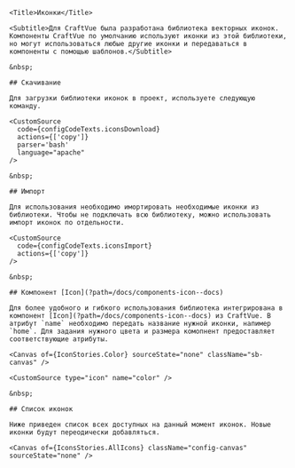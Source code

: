 
<Meta title="Icons" />

<div className='sb-docs-wrapper' >
  <div className='sb-docs-content'>

    <Title>Иконки</Title>

    <Subtitle>Для CraftVue была разработана библиотека векторных иконок. Компоненты CraftVue по умолчанию используют иконки из этой библиотеки, но могут использоваться любые другие иконки и передаваться в компоненты с помощью шаблонов.</Subtitle>

    &nbsp;

    ## Скачивание

    Для загрузки библиотеки иконок в проект, используете следующую команду.

    <CustomSource
      code={configCodeTexts.iconsDownload}
      actions={['copy']}
      parser='bash'
      language="apache"
    />

    &nbsp;

    ## Импорт

    Для использования необходимо имортировать необходимые иконки из библиотеки. Чтобы не подключать всю библиотеку, можно использовать импорт иконок по отдельности.

    <CustomSource
      code={configCodeTexts.iconsImport}
      actions={['copy']}
    />

    &nbsp;

    ## Компонент [Icon](?path=/docs/components-icon--docs)

    Для более удобного и гибкого использования библиотека интегрирована в компонент [Icon](?path=/docs/components-icon--docs) из CraftVue. В атрибут `name` необходимо передать название нужной иконки, напимер `home`. Для задания нужного цвета и размера комопнент предоставляет соответствующие атрибуты.

    <Canvas of={IconStories.Color} sourceState="none" className="sb-canvas" />

    <CustomSource type="icon" name="color" />

    &nbsp;

    ## Список иконок

    Ниже приведен список всех доступных на данный момент иконок. Новые иконки будут переодически добавляться.

    <Canvas of={IconsStories.AllIcons} className="config-canvas" sourceState="none" />


  </div>

  <div>
    <TableOfContents
      className='sb-docs-toc sb-unstyled'
      title='Содержание'
      contentsSelector='.sb-docs-content'
      headingSelector="h2"
      ignoreSelector='.sbdocs-subtitle'
    />
  </div>
</div>
